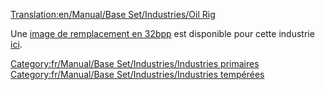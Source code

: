 [[Translation:en/Manual/Base Set/Industries/Oil Rig]]

{{fr/Manual/Base Set/Industries/Industries|image=en/Manual/Base Set/Industries/Oilrig.png
|nom=Plateforme pétrolière
|climats=[[fr/Manual/Climat#tempere|Tempéré]].
|accepte=[[fr/Manual/Base Set/Cargos/Passagers|Passagers]].
|produit=[[fr/Manual/Base Set/Cargos/Pétrole|Pétrole]], [[fr/Manual/Base Set/Cargos/Passagers|Passagers]].
|notes=Absent des autres [[fr/Manual/Climat|climats]]. A un [[fr/Manual/Aéroports#heliport|Héliport]] et des [[fr/Manual/Docks|docks]] que toutes les [[fr/Manual/Compagnie de transport|compagnies]] peuvent utiliser.
}}

Une [[en/Archive/Old 32bpp/32bit Graphics Development#user-info|image de remplacement en 32bpp]] est disponible pour cette industrie [[en/Archive/Old 32bpp/List of downloadable 32 bpp tars|ici]].

[[Category:fr/Manual/Base Set/Industries/Industries primaires]]
[[Category:fr/Manual/Base Set/Industries/Industries tempérées]]